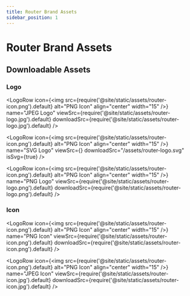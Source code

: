 ```yaml
---
title: Router Brand Assets
sidebar_position: 1
---
```



# Router Brand Assets

## Downloadable Assets

### Logo
<LogoRow 
  icon={<img src={require('@site/static/assets/router-icon.png').default} alt="PNG Icon" align="center" width="15" />}
  name="JPEG Logo"
  viewSrc={require('@site/static/assets/router-logo.jpg').default}
  downloadSrc={require('@site/static/assets/router-logo.jpg').default}
/>

<LogoRow 
  icon={<img src={require('@site/static/assets/router-icon.png').default} alt="PNG Icon" align="center" width="15" />}
  name="SVG Logo"
  viewSrc={<RouterLogo width="500" height="300" />}
  downloadSrc="/assets/router-logo.svg"
  isSvg={true}
/>

<LogoRow 
  icon={<img src={require('@site/static/assets/router-icon.png').default} alt="PNG Icon" align="center" width="15" />}
  name="PNG Logo"
  viewSrc={require('@site/static/assets/router-logo.png').default}
  downloadSrc={require('@site/static/assets/router-logo.png').default}
/>

### Icon
<LogoRow 
  icon={<img src={require('@site/static/assets/router-icon.png').default} alt="PNG Icon" align="center" width="15" />}
  name="PNG Icon"
  viewSrc={require('@site/static/assets/router-icon.png').default}
  downloadSrc={require('@site/static/assets/router-icon.png').default}
/>

<LogoRow 
  icon={<img src={require('@site/static/assets/router-icon.png').default} alt="PNG Icon" align="center" width="15" />}
  name="JPEG Icon"
  viewSrc={require('@site/static/assets/router-icon.jpg').default}
  downloadSrc={require('@site/static/assets/router-icon.jpg').default}
/>